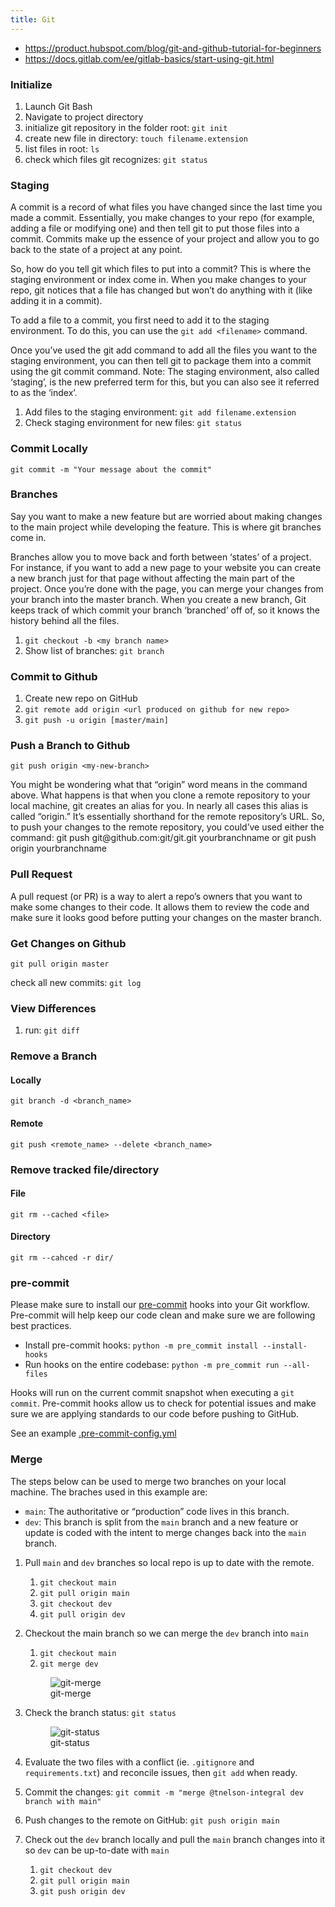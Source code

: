 ```yaml
---
title: Git
---
```


- <https://product.hubspot.com/blog/git-and-github-tutorial-for-beginners>
- <https://docs.gitlab.com/ee/gitlab-basics/start-using-git.html>

### Initialize

1. Launch Git Bash
2. Navigate to project directory
3. initialize git repository in the folder root: `git init`
4. create new file in directory: `touch filename.extension`
5. list files in root: `ls`
6. check which files git recognizes: `git status`

### Staging

A commit is a record of what files you have changed since the last time you made a commit. Essentially, you make changes to your repo (for example, adding a file or modifying one) and then tell git to put those files into a commit. Commits make up the essence of your project and allow you to go back to the state of a project at any point.

So, how do you tell git which files to put into a commit? This is where the staging environment or index come in. When you make changes to your repo, git notices that a file has changed but won't do anything with it (like adding it in a commit).

To add a file to a commit, you first need to add it to the staging environment. To do this, you can use the `git add <filename>` command.

Once you've used the git add command to add all the files you want to the staging environment, you can then tell git to package them into a commit using the git commit command. Note: The staging environment, also called 'staging', is the new preferred term for this, but you can also see it referred to as the 'index'.

1. Add files to the staging environment: `git add filename.extension`
2. Check staging environment for new files: `git status`

### Commit Locally

`git commit -m "Your message about the commit"`

### Branches

Say you want to make a new feature but are worried about making changes to the main project while developing the feature. This is where git branches come in.

Branches allow you to move back and forth between 'states' of a project. For instance, if you want to add a new page to your website you can create a new branch just for that page without affecting the main part of the project. Once you're done with the page, you can merge your changes from your branch into the master branch. When you create a new branch, Git keeps track of which commit your branch 'branched' off of, so it knows the history behind all the files.

1. `git checkout -b <my branch name>`
2. Show list of branches: `git branch`

### Commit to Github

1. Create new repo on GitHub
2. `git remote add origin <url produced on github for new repo>`
3. `git push -u origin [master/main]`

### Push a Branch to Github

`git push origin <my-new-branch>`

You might be wondering what that "origin" word means in the command above. What happens is that when you clone a remote repository to your local machine, git creates an alias for you. In nearly all cases this alias is called "origin." It's essentially shorthand for the remote repository's URL. So, to push your changes to the remote repository, you could've used either the command: git push git\@github.com:git/git.git yourbranchname or git push origin yourbranchname

### Pull Request

A pull request (or PR) is a way to alert a repo's owners that you want to make some changes to their code. It allows them to review the code and make sure it looks good before putting your changes on the master branch.

### Get Changes on Github

`git pull origin master`

check all new commits: `git log`

### View Differences

1. run: `git diff`

### Remove a Branch

#### Locally

`git branch -d <branch_name>`

#### Remote

`git push <remote_name> --delete <branch_name>`

### Remove tracked file/directory

#### File

`git rm --cached <file>`

#### Directory

`git rm --cahced -r dir/`

### pre-commit

Please make sure to install our [pre-commit](https://pre-commit.com/) hooks into your Git workflow. Pre-commit will help keep our code clean and make sure we are following best practices.

- Install pre-commit hooks: `python -m pre_commit install --install-hooks`
- Run hooks on the entire codebase: `python -m pre_commit run --all-files`

Hooks will run on the current commit snapshot when executing a `git commit`. Pre-commit hooks allow us to check for potential issues and make sure we are applying standards to our code before pushing to GitHub.

See an example [.pre-commit-config.yml](https://github.com/geocoug/python-app-template/blob/main/.pre-commit-config.yaml)

### Merge

The steps below can be used to merge two branches on your local machine. The braches used in this example are:

- `main`: The authoritative or "production" code lives in this branch.
- `dev`: This branch is split from the `main` branch and a new feature or update is coded with the intent to merge changes back into the `main` branch.

1. Pull `main` and `dev` branches so local repo is up to date with the remote.
    1. `git checkout main`
    1. `git pull origin main`
    1. `git checkout dev`
    1. `git pull origin dev`

2. Checkout the main branch so we can merge the `dev` branch into `main`
    1. `git checkout main`
    1. `git merge dev`

    ![git-merge](../../static/development/git-merge.png)

3. Check the branch status: `git status`

    ![git-status](../../static/development/git-status.png)

4. Evaluate the two files with a conflict (ie. `.gitignore` and `requirements.txt`) and reconcile issues, then `git add` when ready.

5. Commit the changes: `git commit -m "merge @tnelson-integral dev branch with main"`

6. Push changes to the remote on GitHub: `git push origin main`

7. Check out the `dev` branch locally and pull the `main` branch changes into it so `dev` can be up-to-date with `main`
    1. `git checkout dev`
    1. `git pull origin main`
    1. `git push origin dev`
